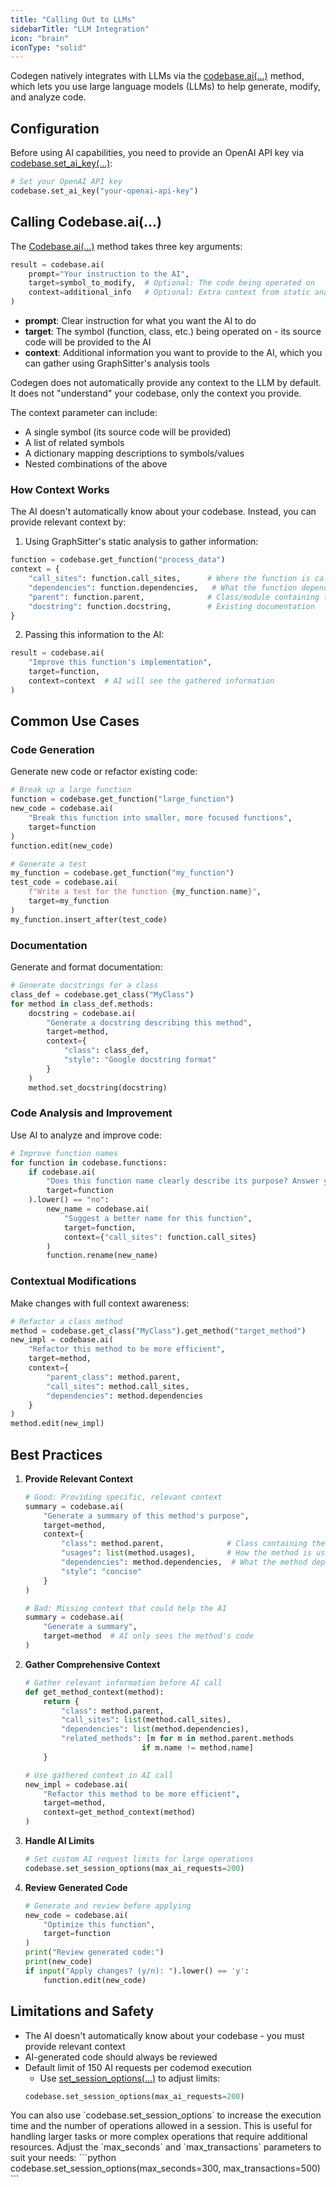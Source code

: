 ```yaml
---
title: "Calling Out to LLMs"
sidebarTitle: "LLM Integration"
icon: "brain"
iconType: "solid"
---
```


Codegen natively integrates with LLMs via the [codebase.ai(...)](../api-reference/core/Codebase#ai) method, which lets you use large language models (LLMs) to help generate, modify, and analyze code.

## Configuration

Before using AI capabilities, you need to provide an OpenAI API key via [codebase.set_ai_key(...)](../api-reference/core/Codebase#set-ai-key):

```python
# Set your OpenAI API key
codebase.set_ai_key("your-openai-api-key")
```

## Calling Codebase.ai(...)

The [Codebase.ai(...)](../api-reference/core/Codebase#ai) method takes three key arguments:

```python
result = codebase.ai(
    prompt="Your instruction to the AI",
    target=symbol_to_modify,  # Optional: The code being operated on
    context=additional_info   # Optional: Extra context from static analysis
)
```

- **prompt**: Clear instruction for what you want the AI to do
- **target**: The symbol (function, class, etc.) being operated on - its source code will be provided to the AI
- **context**: Additional information you want to provide to the AI, which you can gather using GraphSitter's analysis tools

<Note>
  Codegen does not automatically provide any context to the LLM by default. It
  does not "understand" your codebase, only the context you provide.
</Note>

The context parameter can include:

- A single symbol (its source code will be provided)
- A list of related symbols
- A dictionary mapping descriptions to symbols/values
- Nested combinations of the above

### How Context Works

The AI doesn't automatically know about your codebase. Instead, you can provide relevant context by:

1. Using GraphSitter's static analysis to gather information:

```python
function = codebase.get_function("process_data")
context = {
    "call_sites": function.call_sites,      # Where the function is called
    "dependencies": function.dependencies,   # What the function depends on
    "parent": function.parent,              # Class/module containing the function
    "docstring": function.docstring,        # Existing documentation
}
```

2. Passing this information to the AI:

```python
result = codebase.ai(
    "Improve this function's implementation",
    target=function,
    context=context  # AI will see the gathered information
)
```

## Common Use Cases

### Code Generation

Generate new code or refactor existing code:

```python
# Break up a large function
function = codebase.get_function("large_function")
new_code = codebase.ai(
    "Break this function into smaller, more focused functions",
    target=function
)
function.edit(new_code)

# Generate a test
my_function = codebase.get_function("my_function")
test_code = codebase.ai(
    f"Write a test for the function {my_function.name}",
    target=my_function
)
my_function.insert_after(test_code)
```

### Documentation

Generate and format documentation:

```python
# Generate docstrings for a class
class_def = codebase.get_class("MyClass")
for method in class_def.methods:
    docstring = codebase.ai(
        "Generate a docstring describing this method",
        target=method,
        context={
            "class": class_def,
            "style": "Google docstring format"
        }
    )
    method.set_docstring(docstring)
```

### Code Analysis and Improvement

Use AI to analyze and improve code:

```python
# Improve function names
for function in codebase.functions:
    if codebase.ai(
        "Does this function name clearly describe its purpose? Answer yes/no",
        target=function
    ).lower() == "no":
        new_name = codebase.ai(
            "Suggest a better name for this function",
            target=function,
            context={"call_sites": function.call_sites}
        )
        function.rename(new_name)
```

### Contextual Modifications

Make changes with full context awareness:

```python
# Refactor a class method
method = codebase.get_class("MyClass").get_method("target_method")
new_impl = codebase.ai(
    "Refactor this method to be more efficient",
    target=method,
    context={
        "parent_class": method.parent,
        "call_sites": method.call_sites,
        "dependencies": method.dependencies
    }
)
method.edit(new_impl)
```

## Best Practices

1. **Provide Relevant Context**

   ```python
   # Good: Providing specific, relevant context
   summary = codebase.ai(
       "Generate a summary of this method's purpose",
       target=method,
       context={
           "class": method.parent,              # Class containing the method
           "usages": list(method.usages),       # How the method is used
           "dependencies": method.dependencies,  # What the method depends on
           "style": "concise"
       }
   )

   # Bad: Missing context that could help the AI
   summary = codebase.ai(
       "Generate a summary",
       target=method  # AI only sees the method's code
   )
   ```

2. **Gather Comprehensive Context**

   ```python
   # Gather relevant information before AI call
   def get_method_context(method):
       return {
           "class": method.parent,
           "call_sites": list(method.call_sites),
           "dependencies": list(method.dependencies),
           "related_methods": [m for m in method.parent.methods
                             if m.name != method.name]
       }

   # Use gathered context in AI call
   new_impl = codebase.ai(
       "Refactor this method to be more efficient",
       target=method,
       context=get_method_context(method)
   )
   ```

3. **Handle AI Limits**

   ```python
   # Set custom AI request limits for large operations
   codebase.set_session_options(max_ai_requests=200)
   ```

4. **Review Generated Code**
   ```python
   # Generate and review before applying
   new_code = codebase.ai(
       "Optimize this function",
       target=function
   )
   print("Review generated code:")
   print(new_code)
   if input("Apply changes? (y/n): ").lower() == 'y':
       function.edit(new_code)
   ```

## Limitations and Safety

- The AI doesn't automatically know about your codebase - you must provide relevant context
- AI-generated code should always be reviewed
- Default limit of 150 AI requests per codemod execution
  - Use [set_session_options(...)](../api-reference/core/Codebase#set-session-options) to adjust limits:
  ```python
  codebase.set_session_options(max_ai_requests=200)
  ```
<Note>
  You can also use `codebase.set_session_options` to increase the execution time and the number of operations allowed in a session. This is useful for handling larger tasks or more complex operations that require additional resources. Adjust the `max_seconds` and `max_transactions` parameters to suit your needs:
  ```python
  codebase.set_session_options(max_seconds=300, max_transactions=500)
  ```
</Note>
